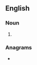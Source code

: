==English==

===Noun===
{{head|en|noun plural form}}

# {{plural of|liberin|lang=en}}

===Anagrams===
* {{anagrams|en|a=beiilnrs|rinsible}}